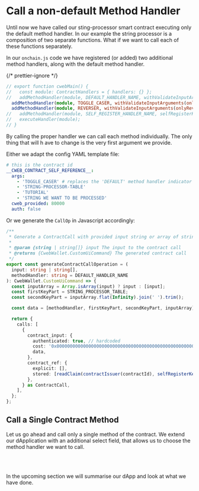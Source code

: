 
# Call a non-default Method Handler

Until now we have called our sting-processor smart contract executing only the
default method handler. In our example the string processor is a composition of
two separate functions. What if we want to call each of these functions
separately.

In our `onchain.js` code we have registered (or added) two additional method
handlers, along with the default method handler.

{/* prettier-ignore */}
```ts
// export function cwebMain() {
//   const module: ContractHandlers = { handlers: {} };
//   addMethodHandler(module, DEFAULT_HANDLER_NAME, withValidateInputArguments(processStrings));
  addMethodHandler(module, TOGGLE_CASER, withValidateInputArguments(onlyToggleCase));
  addMethodHandler(module, REVERSER, withValidateInputArguments(onlyReverse));
//   addMethodHandler(module, SELF_REGISTER_HANDLER_NAME, selfRegisterHandler);
//   executeHandler(module);
// }
```

By calling the proper handler we can call each method individually. The only
thing that will h ave to change is the very first argument we provide.

Either we adapt the config YAML template file:

```yaml
# this is the contract id
__CWEB_CONTRACT_SELF_REFERENCE__:
  args:
    - 'TOGGLE_CASER' # replaces the 'DEFAULT' method handler indicator
    - 'STRING-PROCESSOR-TABLE'
    - 'TUTORIAL'
    - 'STRING WE WANT TO BE PROCESSED'
  cweb_provided: 80000
  auth: false
```

Or we generate the `CallOp` in Javascript accordingly:

```ts
/**
 * Generate a ContractCall with provided input string or array of strings
 *
 * @param {string | string[]} input The input to the contract call
 * @returns {CwebWallet.CustomUiCommand} The generated contract call
 */
export const generateContractCallOperation = (
  input: string | string[],
  methodHandler: string = DEFAULT_HANDLER_NAME
): CwebWallet.CustomUiCommand => {
  const inputArray = Array.isArray(input) ? input : [input];
  const firstKeyPart = STRING_PROCESSOR_TABLE;
  const secondKeyPart = inputArray.flat(Infinity).join(' ').trim();

  const data = [methodHandler, firstKeyPart, secondKeyPart, inputArray];

  return {
    calls: [
      {
        contract_input: {
          authenticated: true, // hardcoded
          cost: '0x00000000000000000000000000000000000000000000000000000000000186a0', // hardcoded
          data,
        },
        contract_ref: {
          explicit: [],
          stored: [readClaim(contractIssuer(contractId), selfRegisterKey())],
        },
      } as ContractCall,
    ],
  };
};
```

## Call a Single Contract Method

Let us go ahead and call only a single method of the contract. We extend our
dApplication with an additional select field, that allows us to choose the
method handler we want to call.

<br />
<StringProcessorWriteForm withMethodHandlerSelector />
<br />

In the upcoming section we will summarise our dApp and look at what we have
done.
